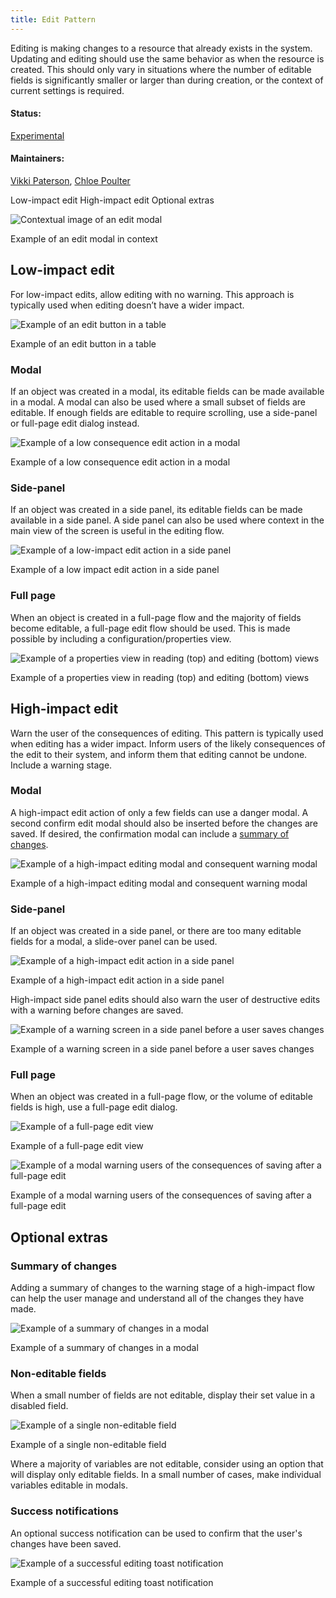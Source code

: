 ```yaml
---
title: Edit Pattern
---
```


<PageDescription>

Editing is making changes to a resource that already exists in the system.
Updating and editing should use the same behavior as when the resource is created. This should only vary in situations where the number of editable fields is significantly smaller or larger than during creation, or the context of current settings is required.

</PageDescription>

#### Status:

[Experimental](/experimental/overview/)

#### Maintainers:

[Vikki Paterson](https://github.com/vikkipaterson), [Chloe Poulter](https://github.com/chloepoulterdesign)

<AnchorLinks>

  <AnchorLink>Low-impact edit</AnchorLink>
  <AnchorLink>High-impact edit</AnchorLink>
  <AnchorLink>Optional extras</AnchorLink>

</AnchorLinks>

![Contextual image of an edit modal](images/01Contextual.png)

<Caption>Example of an edit modal in context</Caption>

## Low-impact edit

For low-impact edits, allow editing with no warning. This approach is typically used when editing doesn’t have a wider impact.

<Row>
<Column colLg={8}>

![Example of an edit button in a table](images/02.png)

<Caption>Example of an edit button in a table</Caption>

</Column>
</Row>

### Modal

If an object was created in a modal, its editable fields can be made available in a modal. A modal can also be used where a small subset of fields are editable.
If enough fields are editable to require scrolling, use a side-panel or full-page edit dialog instead.

<Row>
<Column colLg={8}>

![Example of a low consequence edit action in a modal](images/03.png)

<Caption>Example of a low consequence edit action in a modal</Caption>

</Column>
</Row>

### Side-panel

If an object was created in a side panel, its editable fields can be made available in a side panel. A side panel can also be used where context in the main view of the screen is useful in the editing flow.

<Row>
<Column colLg={8}>

![Example of a low-impact edit action in a side panel](images/04Sidepanel.png)

<Caption>Example of a low impact edit action in a side panel</Caption>

</Column>
</Row>

### Full page

When an object is created in a full-page flow and the majority of fields become editable, a full-page edit flow should be used. This is made possible by including a configuration/properties view.

<Row>
<Column colLg={8}>

![Example of a properties view in reading (top) and editing (bottom) views](images/05.png)

<Caption>
  Example of a properties view in reading (top) and editing (bottom) views
</Caption>

</Column>
</Row>

## High-impact edit

Warn the user of the consequences of editing. This pattern is typically used when editing has a wider impact.
Inform users of the likely consequences of the edit to their system, and inform them that editing cannot be undone. Include a warning stage.

### Modal

A high-impact edit action of only a few fields can use a danger modal. A second confirm edit modal should also be inserted before the changes are saved. If desired, the confirmation modal can include a [summary of changes](#summary-of-changes).

<Row>
<Column colLg={8}>

![Example of a high-impact editing modal and consequent warning modal](images/06Modal.png)

<Caption>
  Example of a high-impact editing modal and consequent warning modal
</Caption>

</Column>
</Row>

### Side-panel

If an object was created in a side panel, or there are too many editable fields for a modal, a slide-over panel can be used.

<Row>
<Column colLg={8}>

![Example of a high-impact edit action in a side panel](images/07Sidepanel.png)

<Caption>Example of a high-impact edit action in a side panel</Caption>

</Column>
</Row>

High-impact side panel edits should also warn the user of destructive edits with a warning before changes are saved.

<Row>
<Column colLg={8}>

![Example of a warning screen in a side panel before a user saves changes](images/08.png)

<Caption>
  Example of a warning screen in a side panel before a user saves changes
</Caption>

</Column>
</Row>

### Full page

When an object was created in a full-page flow, or the volume of editable fields is high, use a full-page edit dialog.

<Row>
<Column colLg={8}>

![Example of a full-page edit view](images/09.png)

<Caption>Example of a full-page edit view</Caption>

</Column>
</Row>

<Row>
<Column colLg={8}>

![Example of a modal warning users of the consequences of saving after a full-page edit](images/10.png)

<Caption>
  Example of a modal warning users of the consequences of saving after a
  full-page edit
</Caption>

</Column>
</Row>

## Optional extras

### Summary of changes

Adding a summary of changes to the warning stage of a high-impact flow can help the user manage and understand all of the changes they have made.

<Row>
<Column colLg={8}>

![Example of a summary of changes in a modal](images/12.png)

<Caption>Example of a summary of changes in a modal</Caption>

</Column>
</Row>

### Non-editable fields

When a small number of fields are not editable, display their set value in a disabled field.

<Row>
<Column colLg={8}>

![Example of a single non-editable field](images/11.png)

<Caption>Example of a single non-editable field</Caption>

</Column>
</Row>

Where a majority of variables are not editable, consider using an option that will display only editable fields. In a small number of cases, make individual variables editable in modals.

### Success notifications

An optional success notification can be used to confirm that the user's changes have been saved.

<Row>
<Column colLg={8}>

![Example of a successful editing toast notification](images/13.png)

<Caption>Example of a successful editing toast notification</Caption>

</Column>
</Row>
